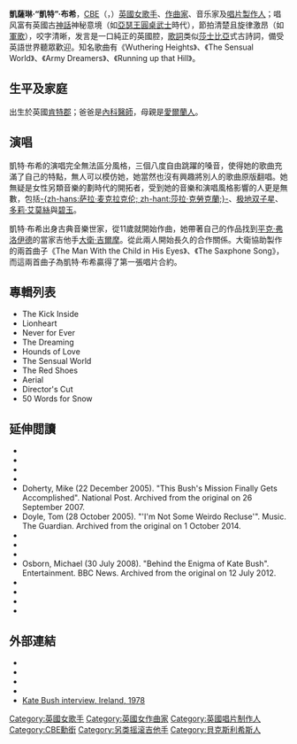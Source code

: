 {{Inappropriate tone |time=2008-09-19T08:02:10+00:00}}
{{noteTA
|T=zh-tw:凱特·布希;zh-cn:凯特·布什;zh-hk:姬·布殊;
|1=zh-tw:凱薩琳;zh-cn:凯瑟琳;zh-hk:嘉芙蓮;
|2=zh-tw:布希;zh-cn:布什;zh-hk:布殊;
|3=zh-tw:凱特;zh-cn:凯特;zh-hk:姬;
}}
{{藝人
| Name = 凱特·布希<br />{{small|{{lang|en|Kate Bush}}}}
| Img = Kate Bush at 1986 Comic Relief (cropped).png
| Img_capt = 
| Img_size = 260px
| Background = solo_singer
| Birth_name = 凱薩琳·布希<br>Catherine Bush
| Alias = 
| birth_date = {{birth date and age|1958|7|30}}
| Died = 
| Origin = 英國[[肯特郡|肯特郡]][[貝克里斯希斯|貝克里斯希斯]]
| Residence = 
| Instrument = [[钢琴|钢琴]]、鍵盤電子樂器、[[Didgeridoo|Didgeridoo]]
| Genre = [[另類搖滾|另類搖滾]]、[[藝術搖滾|藝術搖滾]]、[[流行搖滾|流行搖滾]]
| Occupation = 音乐家、歌手、作曲家、唱片制作人
| Years_active = 1975年至今
| Label = [[EMI|EMI]]
| Associated_acts = 
| URL = {{url|www.katebush.com/}}
| Notable_instruments = 
}}

'''凱薩琳·“凱特”·布希'''，[[CBE|CBE]]（{{lang-en|'''Catherine "Kate" Bush'''}}，{{bd|1958年|7月30日|||Bush, Kate}}）[[英國|英國]][[女歌手|女歌手]]、[[作曲家|作曲家]]、音乐家及[[唱片製作人|唱片製作人]]；唱风富有英國古[[神話|神話]]神秘意境（如[[亞瑟王|亞瑟王]][[圓桌武士|圓桌武士]]時代），節拍清楚且旋律激昂（如[[軍歌|軍歌]]），咬字清晰，发言是一口純正的英國腔，[[歌詞|歌詞]]类似[[莎士比亞|莎士比亞]]式古詩詞，備受英語世界聽眾歡迎。知名歌曲有《Wuthering Heights》、《The Sensual World》、《Army Dreamers》、《Running up that Hill》。

== 生平及家庭 ==
出生於英國[[肯特郡|肯特郡]]；爸爸是[[內科醫師|內科醫師]]，母親是[[愛爾蘭人|愛爾蘭人]]。

== 演唱 ==
凱特·布希的演唱完全無法區分風格，三個八度自由跳躍的嗓音，使得她的歌曲充滿了自己的特點，無人可以模仿她，她當然也沒有興趣將別人的歌曲原版翻唱。她無疑是女性另類音樂的劃時代的開拓者，受到她的音樂和演唱風格影響的人更是無數，包括[[萨拉·麦克拉克伦|-{zh-hans:萨拉·麦克拉克伦; zh-hant:莎拉·克勞克蘭;}-]]、[[极地双子星|极地双子星]]、[[多莉·艾莫絲|多莉·艾莫絲]]與[[碧玉_(歌手)|碧玉]]。

凱特·布希出身古典音樂世家，從11歲就開始作曲，她帶著自己的作品找到[[平克·弗洛伊德|平克·弗洛伊德]]的當家吉他手[[大衛·吉爾摩|大衛·吉爾摩]]。從此兩人開始長久的合作關係。大衛協助製作的兩首曲子《The Man With the Child in His Eyes》、《The Saxphone Song》，而這兩首曲子為凱特·布希贏得了第一張唱片合約。

== 專輯列表 ==
*The Kick Inside 
*Lionheart 
*Never for Ever
*The Dreaming 
*Hounds of Love
*The Sensual World
*The Red Shoes
*Aerial 
*Director's Cut
*50 Words for Snow

==延伸閲讀==
{{refbegin}}
* {{cite book |last=Bush |first=John Carder |title=Cathy |year=2014 |publisher=Sphere, London |isbn=978-0-7515-5989-7}}
* {{cite book |last=Bush |first=John Carder |title=Kate |year=2015 |publisher=Sphere, London |isbn=978-0-7515-5990-3}}
* {{cite book |last=Bush |first=Kate |title=How to be invisible |year=2018 |publisher=[[Faber_and_Faber|Faber & Faber]], London |isbn=978-0-571-35094-0}}
* {{cite book |last1=Cann |first1=Kevin |last2=Mayes |first2=Sean |authorlink2=Sean Mayes |title=Kate Bush: A Visual Documentary |year=1988 |publisher=[[Omnibus_Press|Omnibus Press]] |isbn=0-7119-1039-1}}
* Doherty, Mike (22 December 2005). "This Bush's Mission Finally Gets Accomplished". National Post. Archived from the original on 26 September 2007.
* Doyle, Tom (28 October 2005). "'I'm Not Some Weirdo Recluse'". Music. The Guardian. Archived from the original on 1 October 2014.
* {{cite book |last=Godwin |first=Robert |author-link=Robert Godwin |title=The Illustrated Collector's Guide to Kate Bush |edition=2nd |publisher=[[Collector's_Guide_Publishing|Collector's Guide Publishing]] |year=2006 |isbn=978-1-894959-45-2}}
* {{cite book |last=Jovanovic |first=Rob |title=Kate Bush – The Biography |year=2006 |publisher= |isbn=978-0749951146}}
* {{cite AV media |last1=Muskens |first1=Helena |last2=Racké |first2=Quirine |title=Come Back Kate |publisher=Snow White Films |year=2007}}
*Osborn, Michael (30 July 2008). "Behind the Enigma of Kate Bush". Entertainment. BBC News. Archived from the original on 12 July 2012.
* {{cite book |last=Thomson |first=Graeme |title=Kate Bush: Under the Ivy |year=2012 |publisher=[[Omnibus_Press|Omnibus Press]] |isbn=1-84772-930-4}}
* {{cite book |last1=Vermorel |first1=Fred |last2=Vermorel |first2=Judy |title=Kate Bush: Princess of Suburbia |year=1980 |publisher=[[Target_Books|Target Books]] |isbn=978-0-7119-0152-0}}
* {{cite book |last=Vermorel |first=Fred |title=The Secret History of Kate Bush and the Strange Art of Pop |year=1983 |publisher=[[Omnibus_Press|Omnibus Press]] |isbn=0-7119-0152-X}}
* {{cite book |last=Withers |first=Deborah |title=Adventures in Kate Bush and Theory |publisher=Hammeron Press |year=2010 |isbn=0-9564507-0-9}}
{{refend}}

== 外部連結 ==
{{Commons category}}
{{Wikiquote}}
* {{official website}}
* {{AllMusic|id=kate-bush-mn0000855423|tab=biography}}
* {{discogs artist}}
* {{IMDb name|0124165|Kate Bush}}
* [https://www.youtube.com/watch?v=2zkx-omflHY Kate Bush interview, Ireland, 1978] {{Wayback|url=https://www.youtube.com/watch?v=2zkx-omflHY |date=20200918184845 }}

{{Authority control}}
{{DEFAULTSORT:Bush, Kate}}
[[Category:英國女歌手|Category:英國女歌手]]
[[Category:英國女作曲家|Category:英國女作曲家]]
[[Category:英國唱片制作人|Category:英國唱片制作人]]
[[Category:CBE勳銜|Category:CBE勳銜]]
[[Category:另类摇滚吉他手|Category:另类摇滚吉他手]]
[[Category:貝克斯利希斯人|Category:貝克斯利希斯人]]
